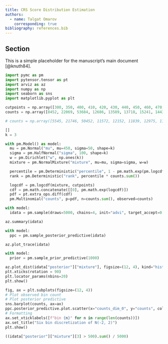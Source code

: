 ```yaml
---
title: CRS Score Distribution Estimation
authors:
  - name: Talgat Omarov
    corresponding: true
bibliography: references.bib
---
```


## Section
This is a simple placeholder for the manuscript's main document [@knuth84].

```python
import pymc as pm
import pytensor.tensor as pt
import arviz as az
import numpy as np
import seaborn as sns
import matplotlib.pyplot as plt
```

```python
cutpoints = np.array([300, 350, 400, 410, 420, 430, 440, 450, 460, 470, 480, 490, 500, 600, 1200])
counts = np.array([8452, 22069, 53684, 12686, 13589, 13718, 15241, 14439, 15276, 16691, 16641, 12704, 12429, 22435, 28])

# counts = np.array([5545, 21746, 50452, 11572, 12152, 11839, 12975, 11878, 12372, 12973, 14917, 12431, 12799, 23021, 633])

[]
k = 3
```

```python
with pm.Model() as model:
  mu = pm.Normal("mu", mu=450, sigma=50, shape=k)
  sigma = pm.HalfNormal("sigma", 100, shape=k)
  w = pm.Dirichlet("w", np.ones(k))
  mixture = pm.NormalMixture("mixture", mu=mu, sigma=sigma, w=w)

  percentile = pm.Deterministic("percentile", 1 - pm.math.exp(pm.logcdf(mixture, 507.5)))
  rank = pm.Deterministic("rank", percentile * counts.sum())

  logcdf = pm.logcdf(mixture, cutpoints)
  cdf = pm.math.concatenate([[0], pm.math.exp(logcdf)])
  pdf = pt.extra_ops.diff(cdf)
  pm.Multinomial("counts", p=pdf, n=counts.sum(), observed=counts)
```

```python
with model:
  idata = pm.sample(draws=5000, chains=4, init="advi", target_accept=0.95)
```

```python
az.summary(idata)
```
```python
with model:
  ppc = pm.sample_posterior_predictive(idata)
```

```python
az.plot_trace(idata)
```

```python
with model:
  prior = pm.sample_prior_predictive(1000)
```

```python
az.plot_dist(idata["posterior"]["mixture"], figsize=(12, 4), kind="hist", hist_kwargs={"bins": np.arange(0,750, 5)})
plt.xticks(rotation = 90)
plt.locator_params(nbins=20)
plt.show()
```

```python
fig, ax = plt.subplots(figsize=(12, 4))
# Plot observed bin count
# Plot posterior predictive
sns.barplot(counts, ax=ax)
ppc.posterior_predictive.plot.scatter(x="counts_dim_0", y="counts", color="k", alpha=0.2)
# Formatting
ax.set_xticklabels([f"bin {n}" for n in range(len(counts))])
ax.set_title("Six bin discretization of N(-2, 2)")
plt.show()
```

```python
((idata["posterior"]["mixture"][3] > 500).sum() / 5000)
```


